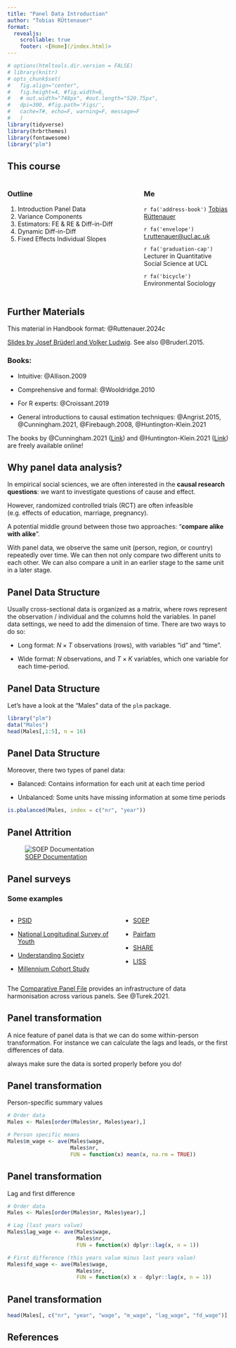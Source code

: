 ```yaml
---
title: "Panel Data Introduction"
author: "Tobias RÜttenauer"
format: 
  revealjs:
    scrollable: true
    footer: <[Home](/index.html)> 
---
```


```r
# options(htmltools.dir.version = FALSE)
# library(knitr)
# opts_chunk$set(
#   fig.align="center",  
#   fig.height=4, #fig.width=6,
#   # out.width="748px", #out.length="520.75px",
#   dpi=300, #fig.path='Figs/',
#   cache=T#, echo=F, warning=F, message=F
#   )
library(tidyverse)
library(hrbrthemes)
library(fontawesome)
library("plm")
```


## This course  {.smaller}

:::: {.columns}

::: {.column width="60%"}
### Outline

1) Introduction Panel Data
2) Variance Components
3) Estimators: FE & RE & Diff-in-Diff
4) Dynamic Diff-in-Diff
5) Fixed Effects Individual Slopes
:::


::: {.column width="40%"}
### Me

`r fa('address-book')` [Tobias Rüttenauer](https://ruettenauer.github.io/)

`r fa('envelope')` [t.ruttenauer@ucl.ac.uk](mailto:t.ruttenauer@ucl.ac.uk)

`r fa('graduation-cap')` Lecturer in Quantitative Social Science at UCL

`r fa('bicycle')` Environmental Sociology
:::
::::



## Further Materials {.smaller}

This material in Handbook format: @Ruttenauer.2024c

[Slides by Josef Brüderl and Volker Ludwig](https://www.ls3.soziologie.uni-muenchen.de/studium-lehre/archiv/teaching-marterials/panel-analysis_april-2019.pdf). See also @Bruderl.2015.


### Books:

* Intuitive: @Allison.2009

* Comprehensive and formal: @Wooldridge.2010

* For R experts: @Croissant.2019

* General introductions to causal estimation techniques: @Angrist.2015, @Cunningham.2021, @Firebaugh.2008, @Huntington-Klein.2021

The books by @Cunningham.2021 ([Link](https://mixtape.scunning.com/)) and @Huntington-Klein.2021 ([Link](https://theeffectbook.net/)) are freely available online!




## Why panel data analysis?

::: {.fragment fragment-index=1}
In empirical social sciences, we are often interested in the **causal research questions**: we want to investigate questions of cause and effect. 

However, randomized controlled trials (RCT) are often infeasible (e.g. effects of education, marriage, pregnancy).
:::

::: {.fragment fragment-index=2}
A potential middle ground between those two approaches: “**compare alike with alike**”. 

With panel data, we observe the same unit (person, region, or country) repeatedly over time. We can then  not only compare two different units to each other. We can also compare a unit in an earlier stage to the same unit in a later stage.
:::


## Panel Data Structure

Usually cross-sectional data is organized as a matrix, where rows represent the observation / individual and the columns hold the variables. In panel data settings, we need to add the dimension of time. There are two ways to do so:

* Long format: $N \times T$ observations (rows), with variables "id" and "time".

* Wide format: $N$ observations, and $T \times K$ variables, which one variable for each time-period.

## Panel Data Structure

Let's have a look at the "Males" data of the `plm` package.
  
```r
library("plm")
data("Males")
head(Males[,1:5], n = 16)
```

## Panel Data Structure

Moreover, there two types of panel data:

* Balanced: Contains information for each unit at each time period

* Unbalanced: Some units have missing information at some time periods

```r
is.pbalanced(Males, index = c("nr", "year"))
```


## Panel Attrition

![[SOEP Documentation](https://www.diw.de/documents/publikationen/73/diw_01.c.745900.de/diw_ssp0826.pdf)](fig/soep.PNG)



## Panel surveys

### Some examples

:::: {.columns}

::: {.column width="50%"}

* [PSID](https://psidonline.isr.umich.edu/)

* [National Longitudinal Survey of Youth](https://www.nlsinfo.org/content/cohorts/nlsy79)

* [Understanding Society](https://www.understandingsociety.ac.uk/)

* [Millennium Cohort Study](https://cls.ucl.ac.uk/cls-studies/millennium-cohort-study/)

:::

::: {.column width="50%"}

* [SOEP](https://www.diw.de/de/diw_01.c.678568.de/forschungsdatenzentrum_soep.html)

* [Pairfam](https://www.pairfam.de/)

* [SHARE](http://www.share-project.org/home0.html)

* [LISS](https://www.lissdata.nl/)

:::
::::

The [Comparative Panel File](https://www.cpfdata.com/) provides an infrastructure of data harmonisation across various panels. See @Turek.2021.




## Panel transformation

A nice feature of panel data is that we can do some within-person transformation. For instance we can calculate the lags and leads, or the first differences of data. 

::: {.callout-note}
always make sure the data is sorted properly before you do!
:::



## Panel transformation

Person-specific summary values

```r
# Order data
Males <- Males[order(Males$nr, Males$year),]

# Person specific means
Males$m_wage <- ave(Males$wage,
                    Males$nr,
                    FUN = function(x) mean(x, na.rm = TRUE))
```



## Panel transformation

Lag and first difference

```r
# Order data
Males <- Males[order(Males$nr, Males$year),]

# Lag (last years value)
Males$lag_wage <- ave(Males$wage,
                      Males$nr,
                      FUN = function(x) dplyr::lag(x, n = 1))

# First difference (this years value minus last years value)
Males$fd_wage <- ave(Males$wage,
                      Males$nr,
                      FUN = function(x) x - dplyr::lag(x, n = 1))
```


## Panel transformation

```r
head(Males[, c("nr", "year", "wage", "m_wage", "lag_wage", "fd_wage")], n = 16)
```




## References

